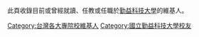 此頁收錄目前或曾經就讀、任教或任職於[[勤益科技大學|勤益科技大學]]的維基人。

[[Category:台灣各大專院校維基人|Category:台灣各大專院校維基人]]
[[Category:國立勤益科技大學校友|Category:國立勤益科技大學校友]]